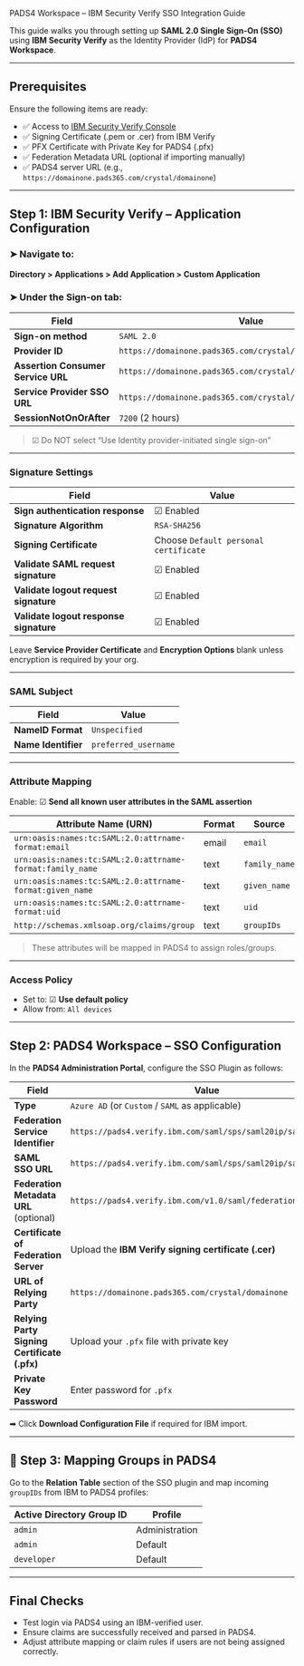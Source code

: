 PADS4 Workspace – IBM Security Verify SSO Integration Guide

This guide walks you through setting up **SAML 2.0 Single Sign-On (SSO)** using **IBM Security Verify** as the Identity Provider (IdP) for **PADS4 Workspace**.

---

## Prerequisites

Ensure the following items are ready:

* ✅ Access to [IBM Security Verify Console](https://www.ibm.com/security/identity-access-management/verify)
* ✅ Signing Certificate (.pem or .cer) from IBM Verify
* ✅ PFX Certificate with Private Key for PADS4 (.pfx)
* ✅ Federation Metadata URL (optional if importing manually)
* ✅ PADS4 server URL (e.g., `https://domainone.pads365.com/crystal/domainone`)

---

## Step 1: IBM Security Verify – Application Configuration

### ➤ Navigate to:

**Directory > Applications > Add Application > Custom Application**

### ➤ Under the **Sign-on** tab:

| Field                              | Value                                                       |
| ---------------------------------- | ----------------------------------------------------------- |
| **Sign-on method**                 | `SAML 2.0`                                                  |
| **Provider ID**                    | `https://domainone.pads365.com/crystal/domainone/Saml2`     |
| **Assertion Consumer Service URL** | `https://domainone.pads365.com/crystal/domainone/Saml2/ACS` |
| **Service Provider SSO URL**       | `https://domainone.pads365.com/crystal/domainone/Saml2/ACS` |
| **SessionNotOnOrAfter**            | `7200` (2 hours)                                            |

> ☑ Do NOT select “Use Identity provider-initiated single sign-on”

---

### Signature Settings

| Field                                  | Value                                 |
| -------------------------------------- | ------------------------------------- |
| **Sign authentication response**       | ☑ Enabled                             |
| **Signature Algorithm**                | `RSA-SHA256`                          |
| **Signing Certificate**                | Choose `Default personal certificate` |
| **Validate SAML request signature**    | ☑ Enabled                             |
| **Validate logout request signature**  | ☑ Enabled                             |
| **Validate logout response signature** | ☑ Enabled                             |

Leave **Service Provider Certificate** and **Encryption Options** blank unless encryption is required by your org.

---

### SAML Subject

| Field               | Value                |
| ------------------- | -------------------- |
| **NameID Format**   | `Unspecified`        |
| **Name Identifier** | `preferred_username` |

---

### Attribute Mapping

Enable: ☑ **Send all known user attributes in the SAML assertion**

| Attribute Name (URN)                                      | Format | Source        |
| --------------------------------------------------------- | ------ | ------------- |
| `urn:oasis:names:tc:SAML:2.0:attrname-format:email`       | email  | `email`       |
| `urn:oasis:names:tc:SAML:2.0:attrname-format:family_name` | text   | `family_name` |
| `urn:oasis:names:tc:SAML:2.0:attrname-format:given_name`  | text   | `given_name`  |
| `urn:oasis:names:tc:SAML:2.0:attrname-format:uid`         | text   | `uid`         |
| `http://schemas.xmlsoap.org/claims/group`                 | text   | `groupIDs`    |

> These attributes will be mapped in PADS4 to assign roles/groups.

---

### Access Policy

* Set to: ☑ **Use default policy**
* Allow from: `All devices`

---

## Step 2: PADS4 Workspace – SSO Configuration

In the **PADS4 Administration Portal**, configure the SSO Plugin as follows:

| Field                                        | Value                                                         |
| -------------------------------------------- | ------------------------------------------------------------- |
| **Type**                                     | `Azure AD` (or `Custom` / `SAML` as applicable)               |
| **Federation Service Identifier**            | `https://pads4.verify.ibm.com/saml/sps/saml20ip/saml20`       |
| **SAML SSO URL**                             | `https://pads4.verify.ibm.com/saml/sps/saml20ip/saml20/login` |
| **Federation Metadata URL** (optional)       | `https://pads4.verify.ibm.com/v1.0/saml/federations/saml2`    |
| **Certificate of Federation Server**         | Upload the **IBM Verify signing certificate (.cer)**          |
| **URL of Relying Party**                     | `https://domainone.pads365.com/crystal/domainone`             |
| **Relying Party Signing Certificate (.pfx)** | Upload your `.pfx` file with private key                      |
| **Private Key Password**                     | Enter password for `.pfx`                                     |

➡ Click **Download Configuration File** if required for IBM import.

---

## 🔁 Step 3: Mapping Groups in PADS4

Go to the **Relation Table** section of the SSO plugin and map incoming `groupIDs` from IBM to PADS4 profiles:

| Active Directory Group ID | Profile        |
| ------------------------- | -------------- |
| `admin`                   | Administration |
| `admin`                   | Default        |
| `developer`               | Default        |

---

## Final Checks

* Test login via PADS4 using an IBM-verified user.
* Ensure claims are successfully received and parsed in PADS4.
* Adjust attribute mapping or claim rules if users are not being assigned correctly.
